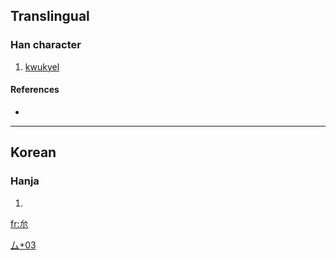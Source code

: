 ==Translingual==

===Han character===
{{Han char|rn=28|rad=厶|as=03|sn=5|four=|canj=戈火 (IF)}}

# [[kwukyel]]

====References====
* {{Han ref|kx=0164.111|dj=0372.111|hdz=10385.021|uh=53BC|ud=21436}}

----

==Korean==

===Hanja===
{{ko-hanja|hangeul=[[윽]], [[금]]|rv=euk, geum|mr=ŭk, kŭm}}

# {{defn|Korean}}

[[Category:Korean-only CJKV Characters|厶+03]]

[[fr:厼]]